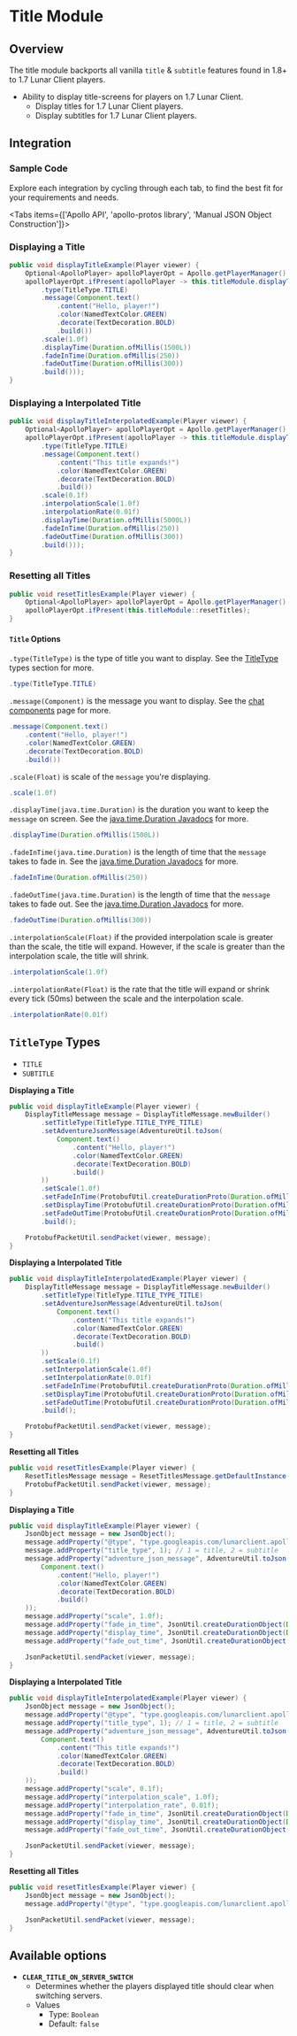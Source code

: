 
# Title Module

## Overview

The title module backports all vanilla `title` & `subtitle` features found in 1.8+ to 1.7 Lunar Client players.

- Ability to display title-screens for players on 1.7 Lunar Client.
  - Display titles for 1.7 Lunar Client players.
  - Display subtitles for 1.7 Lunar Client players.

## Integration

### Sample Code
Explore each integration by cycling through each tab, to find the best fit for your requirements and needs.

<Tabs items={['Apollo API', 'apollo-protos library', 'Manual JSON Object Construction']}>

<Tab>

### Displaying a Title

```java
public void displayTitleExample(Player viewer) {
    Optional<ApolloPlayer> apolloPlayerOpt = Apollo.getPlayerManager().getPlayer(viewer.getUniqueId());
    apolloPlayerOpt.ifPresent(apolloPlayer -> this.titleModule.displayTitle(apolloPlayer, Title.builder()
        .type(TitleType.TITLE)
        .message(Component.text()
            .content("Hello, player!")
            .color(NamedTextColor.GREEN)
            .decorate(TextDecoration.BOLD)
            .build())
        .scale(1.0f)
        .displayTime(Duration.ofMillis(1500L))
        .fadeInTime(Duration.ofMillis(250))
        .fadeOutTime(Duration.ofMillis(300))
        .build()));
}
```

### Displaying a Interpolated Title

```java
public void displayTitleInterpolatedExample(Player viewer) {
    Optional<ApolloPlayer> apolloPlayerOpt = Apollo.getPlayerManager().getPlayer(viewer.getUniqueId());
    apolloPlayerOpt.ifPresent(apolloPlayer -> this.titleModule.displayTitle(apolloPlayer, Title.builder()
        .type(TitleType.TITLE)
        .message(Component.text()
            .content("This title expands!")
            .color(NamedTextColor.GREEN)
            .decorate(TextDecoration.BOLD)
            .build())
        .scale(0.1f)
        .interpolationScale(1.0f)
        .interpolationRate(0.01f)
        .displayTime(Duration.ofMillis(5000L))
        .fadeInTime(Duration.ofMillis(250))
        .fadeOutTime(Duration.ofMillis(300))
        .build()));
}
```

### Resetting all Titles

```java
public void resetTitlesExample(Player viewer) {
    Optional<ApolloPlayer> apolloPlayerOpt = Apollo.getPlayerManager().getPlayer(viewer.getUniqueId());
    apolloPlayerOpt.ifPresent(this.titleModule::resetTitles);
}
```

#### `Title` Options

`.type(TitleType)` is the type of title you want to display. See the [TitleType](#titletype-types) types section for more.

```java
.type(TitleType.TITLE)
```

`.message(Component)` is the message you want to display. See the [chat components](https://docs.advntr.dev/text.html) page for more.

```java
.message(Component.text()
    .content("Hello, player!")
    .color(NamedTextColor.GREEN)
    .decorate(TextDecoration.BOLD)
    .build())
```

`.scale(Float)` is scale of the `message` you're displaying.

```java
.scale(1.0f)
```

`.displayTime(java.time.Duration)` is the duration you want to keep the `message` on screen. See the [java.time.Duration Javadocs](https://docs.oracle.com/javase/8/docs/api/java/time/Duration.html) for more.

```java
.displayTime(Duration.ofMillis(1500L))
```

`.fadeInTime(java.time.Duration)` is the length of time that the `message` takes to fade in. See the [java.time.Duration Javadocs](https://docs.oracle.com/javase/8/docs/api/java/time/Duration.html) for more.

```java
.fadeInTime(Duration.ofMillis(250))
```

`.fadeOutTime(java.time.Duration)` is the length of time that the `message` takes to fade out. See the [java.time.Duration Javadocs](https://docs.oracle.com/javase/8/docs/api/java/time/Duration.html) for more.

```java
.fadeOutTime(Duration.ofMillis(300))
```

`.interpolationScale(Float)` if the provided interpolation scale is greater than the scale, the title will expand. However, if the scale is greater than the interpolation scale, the title will shrink.

```java
.interpolationScale(1.0f)
```

`.interpolationRate(Float)` is the rate that the title will expand or shrink every tick (50ms) between the scale and the interpolation scale.

```java
.interpolationRate(0.01f)
```

## `TitleType` Types

* `TITLE`
* `SUBTITLE`

</Tab>

<Tab>

**Displaying a Title**

```java
public void displayTitleExample(Player viewer) {
    DisplayTitleMessage message = DisplayTitleMessage.newBuilder()
        .setTitleType(TitleType.TITLE_TYPE_TITLE)
        .setAdventureJsonMessage(AdventureUtil.toJson(
            Component.text()
                .content("Hello, player!")
                .color(NamedTextColor.GREEN)
                .decorate(TextDecoration.BOLD)
                .build()
        ))
        .setScale(1.0f)
        .setFadeInTime(ProtobufUtil.createDurationProto(Duration.ofMillis(1500)))
        .setDisplayTime(ProtobufUtil.createDurationProto(Duration.ofMillis(250)))
        .setFadeOutTime(ProtobufUtil.createDurationProto(Duration.ofMillis(300)))
        .build();

    ProtobufPacketUtil.sendPacket(viewer, message);
}
```

**Displaying a Interpolated Title**

```java
public void displayTitleInterpolatedExample(Player viewer) {
    DisplayTitleMessage message = DisplayTitleMessage.newBuilder()
        .setTitleType(TitleType.TITLE_TYPE_TITLE)
        .setAdventureJsonMessage(AdventureUtil.toJson(
            Component.text()
                .content("This title expands!")
                .color(NamedTextColor.GREEN)
                .decorate(TextDecoration.BOLD)
                .build()
        ))
        .setScale(0.1f)
        .setInterpolationScale(1.0f)
        .setInterpolationRate(0.01f)
        .setFadeInTime(ProtobufUtil.createDurationProto(Duration.ofMillis(5000)))
        .setDisplayTime(ProtobufUtil.createDurationProto(Duration.ofMillis(250)))
        .setFadeOutTime(ProtobufUtil.createDurationProto(Duration.ofMillis(300)))
        .build();

    ProtobufPacketUtil.sendPacket(viewer, message);
}
```

**Resetting all Titles**

```java
public void resetTitlesExample(Player viewer) {
    ResetTitlesMessage message = ResetTitlesMessage.getDefaultInstance();
    ProtobufPacketUtil.sendPacket(viewer, message);
}
```

</Tab>

<Tab>

**Displaying a Title**

```java
public void displayTitleExample(Player viewer) {
    JsonObject message = new JsonObject();
    message.addProperty("@type", "type.googleapis.com/lunarclient.apollo.title.v1.DisplayTitleMessage");
    message.addProperty("title_type", 1); // 1 = title, 2 = subtitle
    message.addProperty("adventure_json_message", AdventureUtil.toJson(
        Component.text()
            .content("Hello, player!")
            .color(NamedTextColor.GREEN)
            .decorate(TextDecoration.BOLD)
            .build()
    ));
    message.addProperty("scale", 1.0f);
    message.addProperty("fade_in_time", JsonUtil.createDurationObject(Duration.ofMillis(1500)));
    message.addProperty("display_time", JsonUtil.createDurationObject(Duration.ofMillis(250)));
    message.addProperty("fade_out_time", JsonUtil.createDurationObject(Duration.ofMillis(300)));

    JsonPacketUtil.sendPacket(viewer, message);
}
```

**Displaying a Interpolated Title**

```java
public void displayTitleInterpolatedExample(Player viewer) {
    JsonObject message = new JsonObject();
    message.addProperty("@type", "type.googleapis.com/lunarclient.apollo.title.v1.DisplayTitleMessage");
    message.addProperty("title_type", 1); // 1 = title, 2 = subtitle
    message.addProperty("adventure_json_message", AdventureUtil.toJson(
        Component.text()
            .content("This title expands!")
            .color(NamedTextColor.GREEN)
            .decorate(TextDecoration.BOLD)
            .build()
    ));
    message.addProperty("scale", 0.1f);
    message.addProperty("interpolation_scale", 1.0f);
    message.addProperty("interpolation_rate", 0.01f);
    message.addProperty("fade_in_time", JsonUtil.createDurationObject(Duration.ofMillis(5000)));
    message.addProperty("display_time", JsonUtil.createDurationObject(Duration.ofMillis(250)));
    message.addProperty("fade_out_time", JsonUtil.createDurationObject(Duration.ofMillis(300)));

    JsonPacketUtil.sendPacket(viewer, message);
}
```

**Resetting all Titles**

```java
public void resetTitlesExample(Player viewer) {
    JsonObject message = new JsonObject();
    message.addProperty("@type", "type.googleapis.com/lunarclient.apollo.title.v1.ResetTitlesMessage");

    JsonPacketUtil.sendPacket(viewer, message);
}
```

</Tab>

</Tabs>

## Available options

- __`CLEAR_TITLE_ON_SERVER_SWITCH`__
    - Determines whether the players displayed title should clear when switching servers.
    - Values
        - Type: `Boolean`
        - Default: `false`
